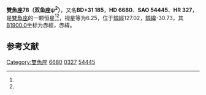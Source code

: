 {{Starbox begin
| name = 雙魚座78
}}
{{Starbox observe
| epoch = [[J2000.0|J2000.0]]
| constell = [[雙魚座|雙魚座]]<ref name=SIMBAD>{{cite web
 | url=http://simbad.u-strasbg.fr/simbad/sim-id?Ident=HR+327
 | title =Pulsating variable Star
 | publisher=Centre de Données astronomiques de Strasbourg
 | work=SIMBAD
 | accessdate=2012-07-13}}</ref><ref name=DATA>{{cite web
 | url=http://vizier.u-strasbg.fr/viz-bin/VizieR-5?-out.add=.&-source=5050&-corr=PK=HR&-out.max=9999&HR=327
 | title=VizieR Detailed Page
 | accessdate=2012-07-13
 | archive-date=2016-03-05
 | archive-url=https://web.archive.org/web/20160305214546/http://vizier.u-strasbg.fr/viz-bin/VizieR-5?-out.add=.&-source=5050&-corr=PK=HR&-out.max=9999&HR=327
 | dead-url=no
 }}</ref>
| 星官 = [[奎_(星官)|奎]]
| ra = {{RA|1|8|1.3}}<ref name=SIMBAD /><ref name=DATA />
| dec = {{DEC|+32|0|44}}<ref name=SIMBAD /><ref name=DATA />
| appmag_v = 6.25<ref name=SIMBAD /><ref name=DATA />
}}
{{Starbox character
| class = F5IV<ref name=SIMBAD /><ref name=DATA />
| b-v = 0.4<ref name=SIMBAD /><ref name=DATA />
| u-b = -0.01<ref name=SIMBAD /><ref name=DATA />
| r-i = <ref name=SIMBAD /><ref name=DATA />
| variable = 
}}
{{Starbox astrometry
| radial_v = -0.01
| prop_mo_ra = 14
| parallax = 
| p_error = 
}}
{{Starbox catalog
| names =BD+31 185，[[SAO星表|SAO]] 54445，[[HD星表|HD]] 6680，[[HR星表|HR]] 327}}
{{Starbox reference |Simbad=HR+327}}
{{Starbox end}}

'''雙魚座78（双鱼座ψ<sup>2</sup>）'''，又名'''BD+31 185'''，'''HD 6680'''、'''SAO 54445'''、'''HR 327'''，是[[雙魚座|雙魚座]]的一颗恒星<ref name=SIMBAD /><ref name=DATA />，视星等为6.25，位于[[銀道座標系|銀經]]127.02，[[銀道座標系|銀緯]]-30.73，其[[B1900.0|B1900.0]]坐标为赤經{{RA|1|2|29.1}}，赤緯{{DEC|+31|-30.73|43}}。

== 参考文献 ==
{{reflist}}

{{star-stub}}

{{雙魚座恒星}}
[[Category:雙魚座|Category:雙魚座]]
[[Category:HD和HDE天體|6680]]
[[Category:HR天體|0327]]
[[Category:SAO天體|54445]]